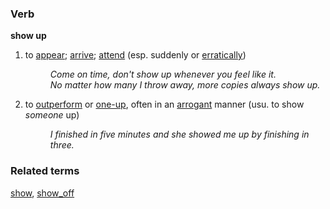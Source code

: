 === Verb ===

'''show up''' 

# to [[appear]]; [[arrive]]; [[attend]] (esp. suddenly or [[erratic]]ally)
#: ''Come on time, don't show up whenever you feel like it.''
#: ''No matter how many I throw away, more copies always show up.''
# to [[outperform]] or [[one-up]], often in an [[arrogant]] manner (usu. to show ''someone'' up)
#: ''I finished in five minutes and she showed me up by finishing in three.''

=== Related terms ===
[[show]], [[show_off]]